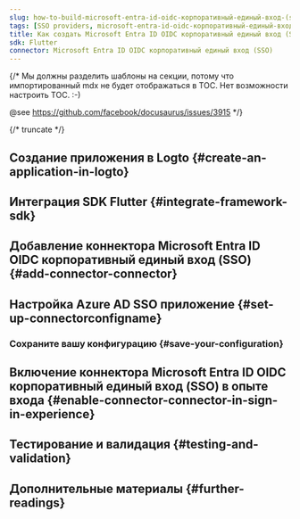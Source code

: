 ```yaml
---
slug: how-to-build-microsoft-entra-id-oidc-корпоративный-единый-вход-(sso)-sign-in-with-flutter-and-logto
tags: [SSO providers, microsoft-entra-id-oidc-корпоративный-единый-вход-(sso), flutter, dart, SAML authentication, enterprise login, SSO login]
title: Как создать Microsoft Entra ID OIDC корпоративный единый вход (SSO) с помощью Flutter
sdk: Flutter
connector: Microsoft Entra ID OIDC корпоративный единый вход (SSO)
---
```


{/*
  Мы должны разделить шаблоны на секции, потому что импортированный mdx не будет отображаться в TOC.
  Нет возможности настроить TOC. :-)

  @see https://github.com/facebook/docusaurus/issues/3915
*/}




{/* truncate */}

<Intro connector={connector} sdk="Flutter" link="https://flutter.dev" />

## Создание приложения в Logto \{#create-an-application-in-logto}

<CreateApplication type="Native app" framework="Flutter" />

## Интеграция SDK Flutter \{#integrate-framework-sdk}

<IntegrateSdk />

## Добавление коннектора Microsoft Entra ID OIDC корпоративный единый вход (SSO) \{#add-connector-connector}

<AddSsoConnector framework="Flutter" />

## Настройка Azure AD SSO приложение \{#set-up-connectorconfigname}

<ConnectorGuide />

### Сохраните вашу конфигурацию \{#save-your-configuration}

<SaveYourConfiguration connector={connector} />

## Включение коннектора Microsoft Entra ID OIDC корпоративный единый вход (SSO) в опыте входа \{#enable-connector-connector-in-sign-in-experience}

<EnableSsoConnector />

## Тестирование и валидация \{#testing-and-validation}

<TestingAndValidation connector={connector} sdk="Flutter" />

## Дополнительные материалы \{#further-readings}

<FurtherReadings />